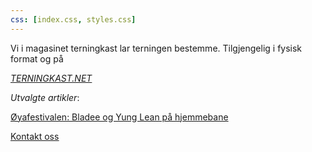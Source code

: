```yaml
---
css: [index.css, styles.css]
---
```


<div class="p"> 
Vi i magasinet terningkast lar terningen
bestemme. Tilgjengelig i fysisk format og på
</div>

<div class="frontpage-title">
<a href="https://terningkast.net" target="_blank" rel="noopener noreferrer">
    <em>TERNINGKAST.NET</em>
</a>
</div>

<div>
*Utvalgte artikler*:<br>

[Øyafestivalen: Bladee og Yung Lean på hjemmebane](artikler/bladee_yunglean_oya.qmd) <br>
</div>

<div class="bottom-text-center">
<div><a href="mailto:alex@crozier.no"><u>Kontakt oss</u></a></div>
</div>
</div>